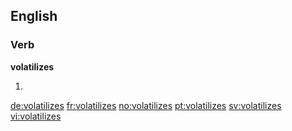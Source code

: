 ==English==

===Verb===
'''volatilizes'''

# {{third-person singular of|volatilize}}

[[de:volatilizes]]
[[fr:volatilizes]]
[[no:volatilizes]]
[[pt:volatilizes]]
[[sv:volatilizes]]
[[vi:volatilizes]]